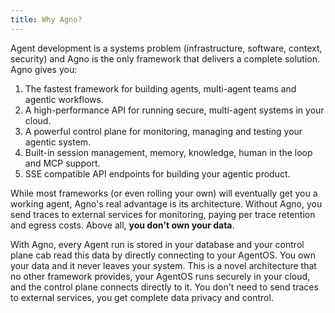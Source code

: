 ```yaml
---
title: Why Agno?
---
```


Agent development is a systems problem (infrastructure, software, context, security) and Agno is the only framework that delivers a complete solution. Agno gives you:

1. The fastest framework for building agents, multi-agent teams and agentic workflows.
2. A high-performance API for running secure, multi-agent systems in your cloud.
3. A powerful control plane for monitoring, managing and testing your agentic system.
4. Built-in session management, memory, knowledge, human in the loop and MCP support.
5. SSE compatible API endpoints for building your agentic product.

While most frameworks (or even rolling your own) will eventually get you a working agent, Agno's real advantage is its architecture. Without Agno, you send traces to external services for monitoring, paying per trace retention and egress costs. Above all, **you don't own your data**.

With Agno, every Agent run is stored in your database and your control plane cab read this data by directly connecting to your AgentOS. You own your data and it never leaves your system. This is a novel architecture that no other framework provides, your AgentOS runs securely in your cloud, and the control plane connects directly to it. You don't need to send traces to external services, you get complete data privacy and control.

